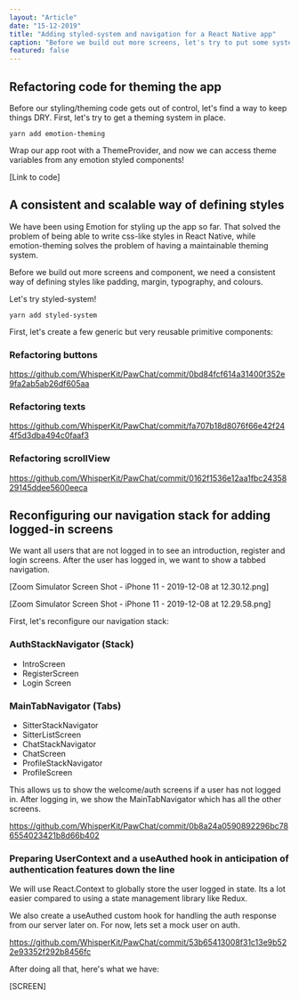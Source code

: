 ```yaml
---
layout: "Article"
date: "15-12-2019"
title: "Adding styled-system and navigation for a React Native app"
caption: "Before we build out more screens, let's try to put some systems in place to keep ourselves happy in the future."
featured: false
---
```



## Refactoring code for theming the app

Before our styling/theming code gets out of control, let's find a way to keep things DRY. First, let's try to get a theming system in place.

<Code>yarn add emotion-theming</Code>

Wrap our app root with a ThemeProvider, and now we can access theme variables from any emotion styled components!

[Link to code]

## A consistent and scalable way of defining styles

We have been using Emotion for styling up the app so far. That solved the problem of being able to write css-like styles in React Native, while emotion-theming solves the problem of having a maintainable theming system.

Before we build out more screens and component, we need a consistent way of defining styles like padding, margin, typography, and colours.

Let's try styled-system!

<Code>yarn add styled-system</Code>

First, let's create a few generic but very reusable primitive components:

### Refactoring buttons

https://github.com/WhisperKit/PawChat/commit/0bd84fcf614a31400f352e9fa2ab5ab26df605aa

### Refactoring texts

https://github.com/WhisperKit/PawChat/commit/fa707b18d8076f66e42f244f5d3dba494c0faaf3

### Refactoring scrollView

https://github.com/WhisperKit/PawChat/commit/0162f1536e12aa1fbc2435829145ddee5600eeca

## Reconfiguring our navigation stack for adding logged-in screens

We want all users that are not logged in to see an introduction, register and login screens. After the user has logged in, we want to show a tabbed navigation.

[Zoom Simulator Screen Shot - iPhone 11 - 2019-12-08 at 12.30.12.png]

[Zoom Simulator Screen Shot - iPhone 11 - 2019-12-08 at 12.29.58.png]

First, let's reconfigure our navigation stack:

### AuthStackNavigator (Stack)

- IntroScreen
- RegisterScreen
- Login Screen

### MainTabNavigator (Tabs)

- SitterStackNavigator
- SitterListScreen
- ChatStackNavigator
- ChatScreen
- ProfileStackNavigator
- ProfileScreen

This allows us to show the welcome/auth screens if a user has not logged in. After logging in, we show the MainTabNavigator which has all the other screens.

https://github.com/WhisperKit/PawChat/commit/0b8a24a0590892296bc786554023421b8d66b402

### Preparing UserContext and a useAuthed hook in anticipation of authentication features down the line

We will use React.Context to globally store the user logged in state. Its a lot easier compared to using a state management library like Redux.

We also create a useAuthed custom hook for handling the auth response from our server later on. For now, lets set a mock user on auth.

https://github.com/WhisperKit/PawChat/commit/53b65413008f31c13e9b522e93352f292b8456fc

After doing all that, here's what we have:

[SCREEN]
